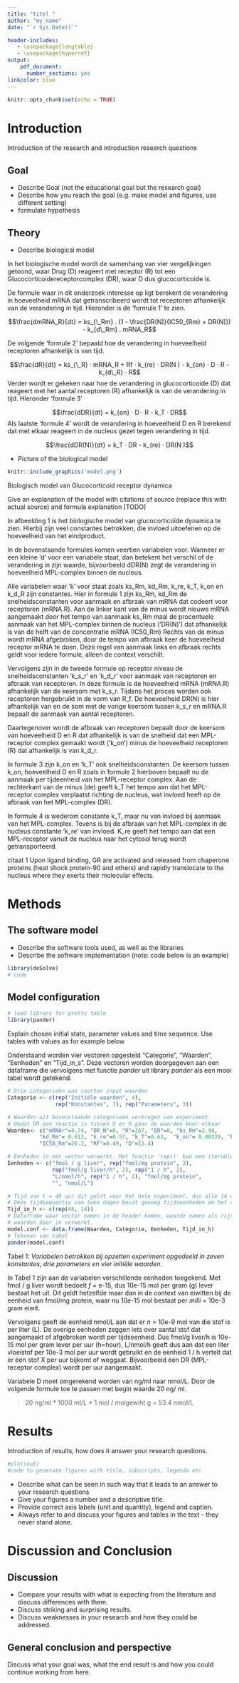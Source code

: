 ```yaml
---
title: "titel "
author: "my_name"
date: "`r Sys.Date()`"

header-includes:
   - \usepackage{longtable}
   - \usepackage{hyperref}
output:
    pdf_document:
      number_sections: yes
linkcolor: blue
---
```



```r
knitr::opts_chunk$set(echo = TRUE)
```

# Introduction
Introduction of the research and introduction research questions

## Goal
  - Describe Goal (not the educational goal but the research goal)
  - Describe how you reach the goal (e.g. make model and figures, use different setting)
  - formulate hypothesis

## Theory

- Describe biological model

In het biologische model wordt de samenhang van vier vergelijkingen getoond, waar Drug (D) reageert
met receptor (R) tot een Glucocorticoidereceptorcomplex (DR), waar D dus glucocorticoide is.

De formule waar in dit onderzoek interesse op ligt berekent de verandering in
hoeveelheid mRNA dat getranscribeerd wordt tot receptoren afhankelijk van
de verandering in tijd. Hieronder is de 'formule 1' te zien.

$$\frac{dmRNA_R}{dt} = ks_{\_Rm} . (1 - \frac{DR(N)}{IC50_{Rm} + DR(N)}) - k_{d\_Rm} . mRNA_R$$

De volgende 'formule 2' bepaald hoe de verandering in hoeveelheid receptoren afhankelijk is van tijd.

$$\frac{dR}{dt} = ks_{\_R} · mRNA_R + Rf · k_{re} · DR(N ) - k_{on} · D · R - k_{d\_R} · R$$
Verder wordt er gekeken naar hoe de verandering in glucocorticoide (D) dat reageert met het aantal receptoren (R)
afhankelijk is van de verandering in tijd. Hieronder 'formule 3'

$$\frac{dDR}{dt} = k_{on} · D · R - k_T · DR$$
Als laatste 'formule 4' wordt de verandering in hoeveelheid D en R berekend dat met elkaar reageert in de nucleus gezet tegen
verandering in tijd.

$$\frac{dDR(N)}{dt} = k_T · DR - k_{re} · DR(N )$$


- Picture of the biological model

```r
knitr::include_graphics('model.png')
```
Biologisch model van Glucocorticoid receptor dynamica

Give an explanation of the model with citations of source \cite{Soertaert10} (replace this with actual source)
and formula explanation [TODO]

In afbeelding 1 is het biologische model van glucocorticoïde dynamica te zien. Hierbij zijn veel constantes betrokken,
die invloed uitoefenen op de hoeveelheid van het eindproduct. 



In de bovenstaande formules komen veertien variabelen voor. Wanneer er een kleine 'd' voor een variabele
staat, dan betekent het verschil of de verandering in zijn waarde, bijvoorbeeld dDR(N) zegt de verandering
in hoeveelheid MPL-complex binnen de nucleus.

Alle variabelen waar 'k' voor staat zoals ks_Rm, kd_Rm, k_re, k_T, k_on en k_d_R zijn constantes. Hier in formule 1
zijn ks_Rm, kd_Rm de snelheidsconstanten voor aanmaak en afbraak van mRNA dat codeert voor receptoren (mRNA.R). 
Aan de linker kant van de minus wordt nieuwe mRNA aangemaakt door het tempo van aanmaak ks_Rm maal de procentuele aanmaak van
het MPL-complex binnen de nucleus ('DR(N)') dat afhankelijk is van de helft van de concentratie mRNA (IC50_Rm) Rechts van de minus wordt mRNA afgebroken, door de tempo van afbraak keer de hoeveelheid receptor mRNA te doen. Deze regel van aanmaak links en afbraak rechts geldt voor iedere formule, alleen de context verschilt.


Vervolgens zijn in de tweede formule op receptor niveau de snelheidsconstanten 'k_s_r' en 'k_d_r'  voor aanmaak van receptoren en afbraak van receptoren. In deze formule is de hoeveelheid mRNA (mRNA.R) afhankelijk van de keersom met k_s_r. Tijdens het proces worden ook receptoren hergebruikt in de vorm van R_f. De hoeveelheid DR(N) is hier afhankelijk van en de som met de vorige keersom tussen k_s_r en mRNA.R bepaalt de aanmaak van aantal receptoren.  

Daartegenover wordt de afbraak van receptoren bepaalt door de keersom van hoeveelheid D en R dat afhankelijk is van de snelheid dat een MPL-receptor complex gemaakt wordt ('k_on') minus de hoeveelheid receptoren (R) dat afhankelijk is van k_d_r.



In formule 3 zijn k_on en 'k_T' ook snelheidsconstanten. De keersom tussen k_on, hoeveelheid D en R zoals in formule 2 hierboven bepaalt nu de aanmaak per tijdeenheid van het MPL-receptor complex. Aan de rechterkant van de minus (de) geeft k_T het tempo aan dat het MPL-receptor complex verplaatst richting de nucleus, wat invloed heeft op de afbraak van het MPL-complex (DR).

In formule 4 is wederom constante k_T, maar nu van invloed bij aanmaak van het MPL-complex. Tevens is bij de afbraak van het MPL-complex in de 
nucleus constante 'k_re' van invloed. K_re geeft het tempo aan dat een MPL-receptor vanuit de nucleus naar het cytosol terug wordt getransporteerd. 

citaat 1 Upon ligand binding, GR are activated and released from chaperone proteins (heat shock protein-90 and others) and rapidly translocate to the nucleus where they exerts their molecular effects.


# Methods

## The software model

- Describe the software tools used, as well as the libraries
- Describe the software implementation (note: code below is an example)
```r
library(deSolve)
# code
```

## Model configuration


```r
# load library for pretty table
library(pander)
```

Explain chosen initial state, parameter values and time sequence. Use tables with values as for example below

Onderstaand worden vier vectoren opgesteld "Categorie", "Waarden", "Eenheden" en "Tijd_in_s". Deze
vectoren worden doorgegeven aan een dataframe die vervolgens met functie *pander* uit library *pander*
als een mooi tabel wordt getekend. 

```r
# Drie categorieën aan soorten input waarden
Categorie <- c(rep("Initiële waarden", 4), 
               rep("Konstantes", 7), rep("Parameters", 3))

# Waarden uit bovenstaande categorieën verkregen van experiment
# Omdat DR een reactie is tussen D en R gaan de waarden keer elkaar
Waarden<- c("mRNAr"=4.74, "DR_N"=0, "R"=267, "DR"=0, "ks_Rm"=2.90, 
          "kd_Rm"= 0.612, "k_re"=0.57, "k_T"=0.63,  "k_on"= 0.00329, "k_d_R"=0.0572, "k_s_r"=3.22,
          "IC50_Rm"=26.2, "RF"=0.49, "D"=53.4)

# Eenheden in een vector verwerkt. Met functie 'rep()' kan een iterable X keer herhaald worden.
Eenheden <- c("fmol / g liver", rep("fmol/mg protein", 3),
              rep("fmol/g liver/h", 2), rep("1 / h", 2),
              "L/nmol/h", rep("1 / h", 2), "fmol/mg protein",
              "", "nmol/L")

# Tijd van t = 48 uur dit geldt voor het hele experiment, dus alle 14 waarden.
# Deze tijdsequentie van twee dagen bevat genoeg tijdseenheden om het verloop van de formules te laten zien.
Tijd_in_h <- c(rep(48, 14))
# Dataframe waar vector namen in de header komen, waarde namen als rijnamen en daadwerkelijke
# waarden daar in verwerkt.
model.conf <- data.frame(Waarden, Categorie, Eenheden, Tijd_in_h)
# Tekenen van tabel
pander(model.conf)
```

Tabel 1: *Variabelen betrokken bij opzetten experiment opgedeeld in zeven konstantes,
          drie parameters en vier initiële waarden.*

In Tabel 1 zijn aan de  variabelen verschillende eenheden toegekend. Met fmol / g liver
wordt bedoelt *f =* e-15, dus 10e-15 mol per gram (g) lever bestaat het uit. Dit geldt hetzelfde
maar dan in de context van eiwitten bij de eenheid van fmol/mg protein, waar nu
10e-15 mol bestaat per *milli =* 10e-3 gram eiwit.

Vervolgens geeft de eenheid nmol/L aan dat er *n =* 10e-9 mol van die stof is per liter (L).
De overige eenheden zeggen iets over aantal stof dat aangemaakt of afgebroken wordt per tijdseenheid.
Dus fmol/g liver/h is 10e-15 mol per gram lever per uur (h=hour), L/nmol/h geeft dus aan dat een liter vloeistof
per 10e-3 mol per uur wordt gebruikt en de eenheid 1 / h vertelt dat er één stof X per uur bijkomt of weggaat.
Bijvoorbeeld één DR (MPL-receptor complex) wordt per uur aangemaakt.

Variabele D moet omgerekend worden van ng/ml naar nmol/L. Door de volgende formule toe te passen met begin waarde 20 ng/ ml.

> 20 ng/ml * 1000 ml/L * 1 mol / molgewiht g = 53.4 nmol/L



# Results
Introduction of results, how does it answer your research questions.
```r
#plot(out)
#code to generate figures with title, subscripts, legenda etc
```

- Describe what can be seen in such way that it leads to an answer to your research questions
- Give your figures a number and a descriptive title.
- Provide correct axis labels (unit and quantity), legend and caption.
- Always refer to and discuss your figures and tables in the text - they never stand alone.


# Discussion and Conclusion
## Discussion
- Compare your results with what is expecting from the literature and discuss differences with them.
- Discuss striking and surprising results.
- Discuss weaknesses in your research and how they could be addressed.

## General conclusion and perspective
Discuss what your goal was, what the end result is and how you could continue working from here.


```{=tex}
\begin{thebibliography}{9}

\bibitem{ncbi.nlm.nih.gov}
Br J Pharmacol. 2011 May: \textit{Glucocorticosteroids: current and future directions}.

\end{thebibliography}
```